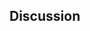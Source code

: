 ## Discussion {#sec-discussion}

<!--- The discussion is dependent on analyst/assessment/region. Include subsections discussing ecosystem considerations (if applicable) and research recommendations/improvements to the assessment. --->
